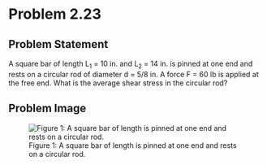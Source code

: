# Problem 2.23 {.unnumbered}

## Problem Statement

A square bar of length L<sub>1</sub> = 10 in. and L<sub>2</sub> = 14 in. is pinned at one end and rests on a circular rod of diameter d = 5/8 in. A force F = 60 lb is applied at the free end. What is the average shear stress in the circular rod?

## Problem Image

![Figure 1: A square bar of length is pinned at one end and rests on a circular rod.](images/168.png){fig-alt="Picture with a circular rod pinned at one end and resting on a circular rod at a distance L1 from the wall. The other end of the rod has a force applied downward."}